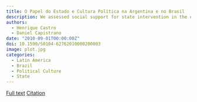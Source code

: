 ```yaml
---
title: O Papel do Estado e Cultura Política na Argentina e no Brasil
description: We assessed social support for state intervention in the economy in Brazil and Argentina
authors:
  - Henrique Castro
  - Daniel Capistrano
date: "2010-09-01T00:00:00Z"
doi: 10.1590/S0104-62762010000200003
image: plot.jpg
categories: 
  - Latin America
  - Brazil
  - Political Culture
  - State
---
```



[Full text](https://doi.org/10.1590/S0104-62762010000200003){.btn .btn-lg .btn-primary}  [Citation](./cite.bib){.btn .btn-lg .btn-info}
